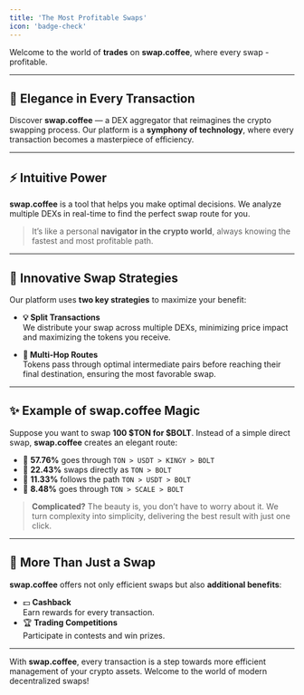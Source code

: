 ```yaml
---
title: 'The Most Profitable Swaps'
icon: 'badge-check'
---
```


Welcome to the world of **trades** on **swap.coffee**, where every swap - profitable.

---

## 🌟 Elegance in Every Transaction
Discover **swap.coffee** — a DEX aggregator that reimagines the crypto swapping process.
Our platform is a **symphony of technology**, where every transaction becomes a masterpiece of efficiency.

---

## ⚡ Intuitive Power
**swap.coffee** is a tool that helps you make optimal decisions.
We analyze multiple DEXs in real-time to find the perfect swap route for you.

> It’s like a personal **navigator in the crypto world**, always knowing the fastest and most profitable path.

---

## 🚀 Innovative Swap Strategies

Our platform uses **two key strategies** to maximize your benefit:

- **💡 Split Transactions**  
  We distribute your swap across multiple DEXs, minimizing price impact and maximizing the tokens you receive.

- **🔗 Multi-Hop Routes**  
  Tokens pass through optimal intermediate pairs before reaching their final destination, ensuring the most favorable swap.

---

## ✨ Example of swap.coffee Magic

Suppose you want to swap **100 $TON for $BOLT**.
Instead of a simple direct swap, **swap.coffee** creates an elegant route:

- 🔹 **57.76%** goes through `TON > USDT > KINGY > BOLT`
- 🔹 **22.43%** swaps directly as `TON > BOLT`
- 🔹 **11.33%** follows the path `TON > USDT > BOLT`
- 🔹 **8.48%** goes through `TON > SCALE > BOLT`

> **Complicated?** The beauty is, you don’t have to worry about it.
> We turn complexity into simplicity, delivering the best result with just one click.

---

## 🎁 More Than Just a Swap

**swap.coffee** offers not only efficient swaps but also **additional benefits**:

- 💵 **Cashback**  
  Earn rewards for every transaction.
- 🏆 **Trading Competitions**  
  Participate in contests and win prizes.

---

With **swap.coffee**, every transaction is a step towards more efficient management of your crypto assets.
Welcome to the world of modern decentralized swaps!
